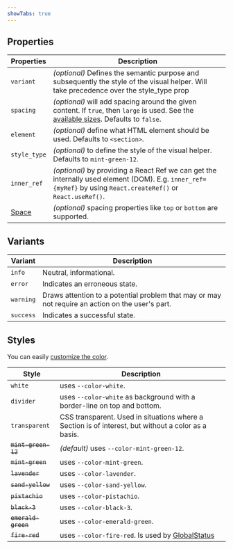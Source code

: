 ```yaml
---
showTabs: true
---
```


## Properties

| Properties                              | Description                                                                                                                                                                           |
| --------------------------------------- | ------------------------------------------------------------------------------------------------------------------------------------------------------------------------------------- |
| `variant`                               | _(optional)_ Defines the semantic purpose and subsequently the style of the visual helper. Will take precedence over the style_type prop                                              |
| `spacing`                               | _(optional)_ will add spacing around the given content. If `true`, then `large` is used. See the [available sizes](/uilib/usage/layout/spacing#spacing-helpers). Defaults to `false`. |
| `element`                               | _(optional)_ define what HTML element should be used. Defaults to `<section>`.                                                                                                        |
| `style_type`                            | _(optional)_ to define the style of the visual helper. Defaults to `mint-green-12`.                                                                                                   |
| `inner_ref`                             | _(optional)_ by providing a React Ref we can get the internally used element (DOM). E.g. `inner_ref={myRef}` by using `React.createRef()` or `React.useRef()`.                        |
| [Space](/uilib/layout/space/properties) | _(optional)_ spacing properties like `top` or `bottom` are supported.                                                                                                                 |

## Variants

| Variant   | Description                                                                                      |
| --------- | ------------------------------------------------------------------------------------------------ |
| `info`    | Neutral, informational.                                                                          |
| `error`   | Indicates an erroneous state.                                                                    |
| `warning` | Draws attention to a potential problem that may or may not require an action on the user's part. |
| `success` | Indicates a successful state.                                                                    |

## Styles

You can easily [customize the color](/uilib/components/section#customize-color).

| Style               | Description                                                                                         |
| ------------------- | --------------------------------------------------------------------------------------------------- |
| `white`             | uses `--color-white`.                                                                               |
| `divider`           | uses `--color-white` as background with a border-line on top and bottom.                            |
| `transparent`       | CSS transparent. Used in situations where a Section is of interest, but without a color as a basis. |
| ~~`mint-green-12`~~ | _(default)_ uses `--color-mint-green-12`.                                                           |
| ~~`mint-green`~~    | uses `--color-mint-green`.                                                                          |
| ~~`lavender`~~      | uses `--color-lavender`.                                                                            |
| ~~`sand-yellow`~~   | uses `--color-sand-yellow`.                                                                         |
| ~~`pistachio`~~     | uses `--color-pistachio`.                                                                           |
| ~~`black-3`~~       | uses `--color-black-3`.                                                                             |
| ~~`emerald-green`~~ | uses `--color-emerald-green`.                                                                       |
| ~~`fire-red`~~      | uses `--color-fire-red`. Is used by [GlobalStatus](/uilib/components/global-status)                 |
